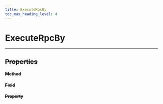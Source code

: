 ```yaml
---
title: ExecuteRpcBy
toc_max_heading_level: 4
---
```


# ExecuteRpcBy <s generated />

<hr class="solid" />  <s generated />

## Properties <s generated />

#### Method <s generated />

#### Field <s generated />

#### Property <s generated />
